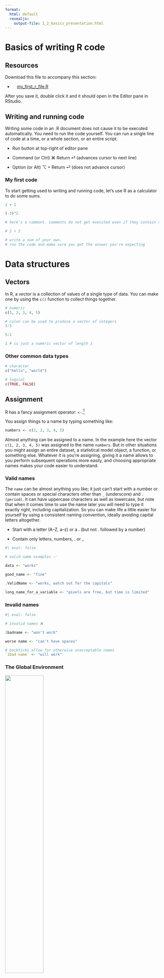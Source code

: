 ```yaml
---
format: 
  html: default
  revealjs: 
    output-file: 1_2_basics_presentation.html
---
```


# Basics of writing R code

::: callout-note
## Resources

Download this file to accompany this section:

-   ![](images/R.png){height="0.8em" style="vertical-align: baseline;"} [my_first_r_file.R](resources/my_first_r_file.R){download="my_first_r_file.R"}

After you save it, double click it and it should open in the Editor pane in RStudio.
:::

## Writing and running code

Writing some code in an .R document does not cause it to be executed automatically. You need to run the code yourself. You can run a single line of code at a time, or a whole section, or an entire script.

-   Run button at top-right of editor pane ![](images/run.png){style="height: 1em; width: 3.42em; margin: 0; vertical-align: middle;"}

-   Command (or Ctrl) ⌘ Return ⏎ (advances cursor to next line)

-   Option (or Alt) ⌥ + Return ⏎ (does not advance cursor)

### My first code

To start getting used to writing and running code, let's use R as a calculator to do some sums.

```r

1 + 1

(-3)^2

# here's a comment. comments do not get executed even if they contain valid code

# 2 + 2

# write a sum of your own. 
# run the code and make sure you get the answer you're expecting

```

# Data structures

## Vectors

In R, a *vector* is a collection of values of a single type of data. You can make one by using the `c()` function to collect things together.

```r

# numeric
c(1, 2, 3, 4, 5)

# colon can be used to produce a vector of integers
1:5 

5:1

1 # is just a numeric vector of length 1

```

### Other common data types

```r
# character
c("hello", "world")

# logical
c(TRUE, FALSE)
```

## Assignment

R has a fancy assignment operator: `<-`.[^1]

[^1]: [Most other coding languages tend to use a boring `=` for assignment. Sure it's nice not having to type an extra character, but there's a keyboard shortcut to quickly add an `<-` in RStudio: Option/Alt + `-`. And philosophically, the `<-` arrow conveys the inherent directionality of the assignment operation. The object is assigned to the name; the object and its name are not equal and so the `=` arguably gives a misleading impression of the two things being one and the same. (Also, to let you in on a secret, `=` also works for assignment in R.)]{.content-hidden when-format="revealjs"}

[You assign things to a name by typing something like:]{.content-hidden when-format="revealjs"}

```r

numbers <- c(1, 2, 3, 4, 5)

```

::: {.content-hidden when-format="revealjs"}
Almost anything can be assigned to a name. In the example here the vector `c(1, 2, 3, 4, 5)` was assigned to the name `numbers`. But in other situations you might assign an entire dataset, a statistical model object, a function, or something else. Whatever it is you're assigning, giving it a name allows to you perform subsequent operations more easily, and choosing appropriate names makes your code easier to understand.
:::

### Valid names

::: {.content-hidden when-format="revealjs"}
The `name` can be almost anything you like; it just can't start with a number or contain spaces or special characters other than `_` (underscore) and `. (period)`. It can have uppercase characters as well as lowercase, but note that when it comes time to use the name later you will need to type it exactly right, including capitalization. So you can make life a little easier for yourself by using a consistent naming convention, ideally avoiding capital letters altogether.
:::

::: {.content-visible when-format="revealjs"}
-   Start with a letter (A–Z, a–z) or a . (but not . followed by a number)

-   Contain only letters, numbers, . or \_
:::

```r
#| eval: false

# valid name examples ✅

data <- "works"

good_name <- "fine"

.ValidName <- "works, watch out for the capitals"

long_name_for_a_variable <- "pixels are free, but time is limited"

```

::: {.content-visible when-format="revealjs"}
### Invalid names
:::

```r
#| eval: false

# invalid names ❌ 

1badname <- "won't work"

worse name <- "can't have spaces"

# backticks allow for otherwise unacceptable names
`1bad name` <- "will work"
```

### The Global Environment

![](images/environment.png){fig-align="center" width="50%"}

::: {.content-hidden when-format="revealjs"}
When you run the code `numbers <- c(1, 2, 3, 4, 5)` or any other assignment operation, you generally won't see any output in the console. What you will see, however, is something new appear in your Global Environment, the pane in the top-right of the RStudio window. You have brought your named object into being.

Just as easily as you can bring an object into existence, so too can you remove it.
:::

```r

# removing objects from the Environment

rm(numbers) # remove a particular object by name

rm(list = ls()) # remove everything in the global environment

# or you can click the charming little sweeping brush

```

### Overwriting

Note that R will allow you to reuse a name that you already assigned something to. It will simply replace the thing that the name refers to. It will not ask if you're sure you want to do that; it won't mention it at all.

```r
number <- 1

number * 2

number <- 2

number * 2
```

::: {.content-visible when-format="revealjs"}
----
:::

Note also that it is entirely possible for you to run lines of code out of order and get potentially confusing results as a consequence. You might also run a line of code more than once, modifying an object in a way that you might not intend.

Another source of potential confusion is modifying an object by updating it in place.

```r
number <- 1

number <- number * 2

number
```

## Functions

Many of the things we eventually want to do involve functions. To use a function, type its name, followed by parentheses. Any arguments you need to specify go inside the parentheses, separated by commas.

```r

sum(c(1, 2, 3, 4, 5))

# use sum() to get the total of a vector of numbers of your own
# run the code and make sure you get the answer you're expecting

```

Most usefully, we can use a named object we have created as input to a function. So rather than having to type or copy/paste the original vector `c(1, 2, 3, 4, 5)`, we can give it a name and feed that name into a function that expects a numeric vector as input.

```r
numbers <- c(1, 2, 3, 4, 5)

sum(numbers)

length(numbers)

mean(numbers)

sd(numbers)

min(numbers)

max(numbers)
```

### Function arguments

A function generally has one or more "arguments", to which you supply parameters. For example, the `mean()` function's first argument is the set of numbers you want to compute the mean of.

When there's more than one argument, they are separated by a comma. Arguments usually have names. You don't necessarily have to type the name of the argument, but it can be helpful. The `seq()` function, for example, produces a sequence of numbers according to three arguments, `from`, `to`, and `by`.

```r
seq(from = 1, to = 10, by = 2)
```

If you don't type the names of the arguments, R matches them by position, so this gives exactly the same output as the previous line of code because `from`, `to`, and `by` are the first three arguments respectively.

```r

seq(1, 10, 2)

```

Suppose we actually wanted a sequence of 6 values. Now we definitely have to type the name at least of the `by` and `length.out` arguments, because positional matching won't work.

```r
seq(from = 1, by = 2, length.out = 6)
```

### Nesting functions

You can also nest functions inside one another. Make sure all the closing parentheses match up.

```r
sqrt(mean(seq(1, 10, 2)))
```

### Getting help with functions

Remember, you can get help with a function (to see what arguments it accepts, for example) by typing a question mark followed by the function name (without parentheses) in your console.

```r
#| eval: false

?mean
```

Running the code will bring up the function's help documentation in RStudio's Help pane.

## Doing stuff with named vectors

### Indexing

```r

numbers <- c(3, 1, 4, 1, 5, 9)

numbers[1]

numbers[c(1, 3)]

numbers[1:3]

```

### Doing math with vectors

```r

numbers <- c(1, 2, 3, 4, 5)

numbers * 2

6 - numbers

numbers * c(1, 2)

numbers * numbers

```

### Combining math and functions

```r

sd(numbers) / length(numbers) # standard error

numbers - mean(numbers) # deviations

(numbers - mean(numbers))^2 # squared deviations

# can you compute the sum of squared deviations?
```

### Checking conditions

```r

numbers <- c(1, 2, 3, 4, 5, 3)

3 == numbers

3 != numbers

# check if a value is in a vector at least once
3 %in% numbers

6 %in% numbers

# check if something is FALSE
!6 %in% numbers

3 >= numbers
```

### Combining conditions with indexing

```r
numbers[numbers > 3]
```

## Other important things to know

### Vector coercion  {.incremental}

Every element in a vector must be of the same type (numeric, character, logical). If that is not the case, R will coerce the data into a single type.

```r
#| warning: true

numbers <- c(1, 2, 3, 4, 5)
numbers

numbers <- c(1, 2, "three", 4, 5)
numbers 

numbers <- c(1, 2, "3", 4, 5)
numbers

mean(numbers)

```

### Coercion confusion

Coercion can have some confusing consequences, if you are taken unawares by mixed data types.

```r

1 < "2"

22 < "11"

3 > "two"

# why?
```

### Coercion side effects

::: {.content-hidden when-format="revealjs"}
Coercion can have some happy consequences. For instance, logical values (`TRUE` and `FALSE`) can be coerced into the numbers 1 and 0. A function that requires numeric input, such as `sum()` or `mean()`, if given logical input, will coerce the vector to numeric.
:::

```r
# doing math with logicals

bool <- c(TRUE, FALSE, FALSE, TRUE)
bool 

as.numeric(bool)

sum(bool) # count of TRUEs

mean(bool) # proportion of TRUEs
```

### Factors

A factor is a special data type in R used to represent categorical data. Internally, it stores the data as integers, but each unique integer is associated with a text label (the *level*) for that category.

```r

data <- c("female", "male", "male", "female")

data_factor <- factor(data)

data_factor

as.numeric(data_factor)
```

Perhaps our raw data coded a variable like this as numeric to begin with, and we want to add the category labels ourselves.

```r

data <- c(1, 2, 2, 1) # gender coded numerically

factor(data, levels = c(1, 2), labels = c("female", "male"))
```

#### Ordered factors

::: {.content-hidden when-format="revealjs"}
For ordinal data, where the order of categories matters, we can specify the levels in order and use the `ordered = TRUE` argument.
:::

```r

# with no order specified; levels are listed alphabetically

data <- c("medium", "small", "large", "medium", "large", "large")

unordered <- factor(data) 

plot(unordered)

```

::: {.content-visible when-format="revealjs"}
----
:::

```r
ordered <- factor(data, 
                  levels = c("small", "medium", "large"), 
                  ordered = TRUE)

plot(ordered)
```

::: {.content-hidden when-format="revealjs"}
Note that this does not affect the raw data, but it means that if we plot a graph using this ordered factor later on, the values will appear in their correct, meaningful order, rather than just the default alphabetical order.
:::

### **Missing Values**

To anticipate a problem we often run into when working with real data, sometimes our data includes missing values. R has a special representation for missing values: `NA`.

```r

numbers <- c(1, 2, NA, 4, 5)

mean(numbers)

# can you solve the problem by looking at the help page for the mean function?

```

## Data.frames

So far we've been working with individual vectors. Sooner of later we're going to want to work with a collection of different sets of numbers: a spreadsheet. R's name for this kind of data structure is a *data.frame*. A data.frame is a collection of vectors; each column is a vector. Different columns can have different types (numeric, character, logical, date, etc), but each column will contain a single type of data. All columns must have the same length.

Most commonly we have a data file already (a .csv or maybe an Excel file or some other format) and we read it in to R. However, to get a sense of how these objects work, and how to work with them, we can make one from scratch.

```r
df <- data.frame(a = c(1, 2, 3),
                 b = c("one", "two", "three"),
                 c = c(1, 2, "3"),
                 d = c(1, 2, NA),
                 e = c(TRUE, FALSE, FALSE),
                 f = factor(c("female", "female", "male")))

str(df)

summary(df)
```

### Selecting a data.frame column

R has many ways of picking out particular columns, rows, and individual values from a data.frame. The most useful is the `$` dollar sign for referring to a column by name. The data.frame we just created has a column named "a", so we can access the single vector that makes up that column by typing:

```r

df$a
  
```

### Doing stuff with data.frames

Then we can use all the functions, mathematical operations and everything else we've learned about so far to start working with the columns of our data.frame.

```r

df$a * 2

mean(df$a)

table(df$f)
```
